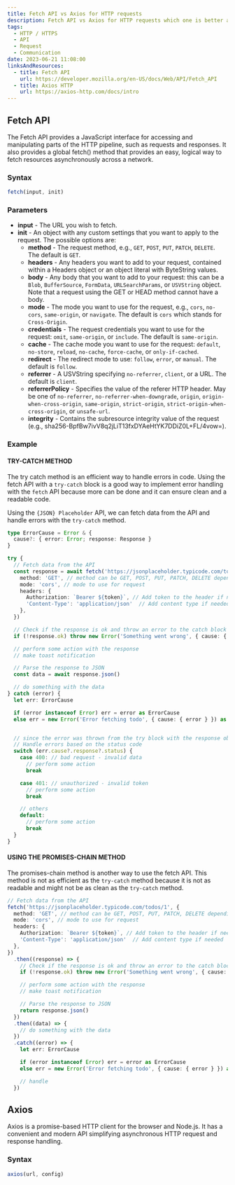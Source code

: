 ```yaml
---
title: Fetch API vs Axios for HTTP requests
description: Fetch API vs Axios for HTTP requests which one is better and why?
tags:
  - HTTP / HTTPS
  - API
  - Request
  - Communication
date: 2023-06-21 11:08:00
linksAndResources:
  - title: Fetch API
    url: https://developer.mozilla.org/en-US/docs/Web/API/Fetch_API
  - title: Axios HTTP
    url: https://axios-http.com/docs/intro
---
```


## Fetch API

The Fetch API provides a JavaScript interface for accessing and manipulating parts of the HTTP pipeline, such as requests and responses. It also provides a global fetch() method that provides an easy, logical way to fetch resources asynchronously across a network.

### Syntax

```ts language="ts" title="fetch.ts"
fetch(input, init)
```

### Parameters

- **input** - The URL you wish to fetch.
- **init** - An object with any custom settings that you want to apply to the request. The possible options are:
  - **method** - The request method, e.g., `GET`, `POST`, `PUT`, `PATCH`, `DELETE`. The default is `GET`.
  - **headers** - Any headers you want to add to your request, contained within a Headers object or an object literal with ByteString values.
  - **body** - Any body that you want to add to your request: this can be a `Blob`, `BufferSource`, `FormData`, `URLSearchParams`, or `USVString` object. Note that a request using the GET or HEAD method cannot have a body.
  - **mode** - The mode you want to use for the request, e.g., `cors`, `no-cors`, `same-origin`, or `navigate`. The default is `cors` which stands for `Cross-Origin`.
  - **credentials** - The request credentials you want to use for the request: `omit`, `same-origin`, or `include`. The default is `same-origin`.
  - **cache** - The cache mode you want to use for the request: `default`, `no-store`, `reload`, `no-cache`, `force-cache`, or `only-if-cached`.
  - **redirect** - The redirect mode to use: `follow`, `error`, or `manual`. The default is `follow`.
  - **referrer** - A USVString specifying `no-referrer`, `client`, or a URL. The default is `client`.
  - **referrerPolicy** - Specifies the value of the referer HTTP header. May be one of `no-referrer`, `no-referrer-when-downgrade`, `origin`, `origin-when-cross-origin`,
  `same-origin`, `strict-origin`, `strict-origin-when-cross-origin`, or `unsafe-url`.
  - **integrity** - Contains the subresource integrity value of the request (e.g., sha256-BpfBw7ivV8q2jLiT13fxDYAeHtYK7DDiZ0L+FL/4vow=).


### Example

#### TRY-CATCH METHOD

The try catch method is an efficient way to handle errors in code. Using the fetch API with a `try-catch` block is a good way to implement error handling with the `fetch` API because more can be done and it can ensure clean and a readable code.

Using the `{JSON} Placeholder` API, we can fetch data from the API and handle errors with the `try-catch` method.

```ts language="ts" title="try-catch-method.ts"
type ErrorCause = Error & {
  cause?: { error: Error; response: Response }
}

try {
  // Fetch data from the API
  const response = await fetch('https://jsonplaceholder.typicode.com/todos/1', {
    method: 'GET', // method can be GET, POST, PUT, PATCH, DELETE depending on the API endpoint definition
    mode: 'cors', // mode to use for request
    headers: {
      Authorization: `Bearer ${token}`, // Add token to the header if needed for authentication and authorization
      'Content-Type': 'application/json'  // Add content type if needed
    },
  })

  // Check if the response is ok and throw an error to the catch block if not
  if (!response.ok) throw new Error('Something went wrong', { cause: { response } })

  // perform some action with the response
  // make toast notification

  // Parse the response to JSON
  const data = await response.json()

  // do something with the data
} catch (error) {
  let err: ErrorCause

  if (error instanceof Error) err = error as ErrorCause
  else err = new Error('Error fetching todo', { cause: { error } }) as ErrorCause


  // since the error was thrown from the try block with the response object, we can access the response object from the error object
  // Handle errors based on the status code
  switch (err.cause?.response?.status) {
    case 400: // bad request - invalid data
      // perform some action
      break

    case 401: // unauthorized - invalid token
      // perform some action
      break

    // others
    default:
      // perform some action
      break
  }
}
```

#### USING THE PROMISES-CHAIN METHOD

The promises-chain method is another way to use the fetch API. This method is not as efficient as the `try-catch` method because it is not as readable and might not be as clean as the `try-catch` method.

```ts language="ts" title="promises-chain-method.ts"
// Fetch data from the API
fetch('https://jsonplaceholder.typicode.com/todos/1', {
  method: 'GET', // method can be GET, POST, PUT, PATCH, DELETE depending on the API endpoint definition
  mode: 'cors', // mode to use for request
  headers: {
    Authorization: `Bearer ${token}`, // Add token to the header if needed for authentication and authorization
    'Content-Type': 'application/json'  // Add content type if needed
  },
})
  .then((response) => {
    // Check if the response is ok and throw an error to the catch block if not
    if (!response.ok) throw new Error('Something went wrong', { cause: { response } })

    // perform some action with the response
    // make toast notification

    // Parse the response to JSON
    return response.json()
  })
  .then((data) => {
    // do something with the data
  })
  .catch((error) => {
    let err: ErrorCause

    if (error instanceof Error) err = error as ErrorCause
    else err = new Error('Error fetching todo', { cause: { error } }) as ErrorCause

    // handle
  })
```

## Axios

Axios is a promise-based HTTP client for the browser and Node.js. It has a convenient and modern API simplifying asynchronous HTTP request and response handling.

### Syntax

```ts language="ts" title="axios.ts"
axios(url, config)
```
